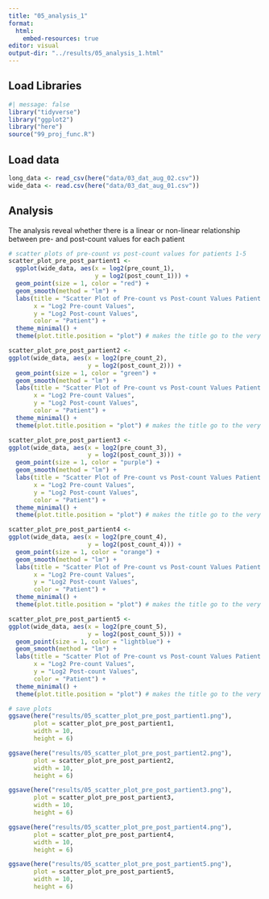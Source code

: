 ```yaml
---
title: "05_analysis_1"
format:
  html:
    embed-resources: true
editor: visual
output-dir: "../results/05_analysis_1.html"
---
```


## Load Libraries

```r
#| message: false
library("tidyverse")
library("ggplot2")
library("here")
source("99_proj_func.R")
```

## Load data

```r
long_data <- read_csv(here("data/03_dat_aug_02.csv"))
wide_data <- read.csv(here("data/03_dat_aug_01.csv"))
```

## Analysis

The analysis reveal whether there is a linear or non-linear relationship between pre- and post-count values for each patient

```r
# scatter plots of pre-count vs post-count values for patients 1-5
scatter_plot_pre_post_partient1 <- 
  ggplot(wide_data, aes(x = log2(pre_count_1), 
                        y = log2(post_count_1))) +
  geom_point(size = 1, color = "red") +
  geom_smooth(method = "lm") +
  labs(title = "Scatter Plot of Pre-count vs Post-count Values Patient 1",
       x = "Log2 Pre-count Values",
       y = "Log2 Post-count Values",
       color = "Patient") +
  theme_minimal() +
  theme(plot.title.position = "plot") # makes the title go to the very left

scatter_plot_pre_post_partient2 <-
ggplot(wide_data, aes(x = log2(pre_count_2), 
                      y = log2(post_count_2))) +
  geom_point(size = 1, color = "green") +
  geom_smooth(method = "lm") +
  labs(title = "Scatter Plot of Pre-count vs Post-count Values Patient 2",
       x = "Log2 Pre-count Values",
       y = "Log2 Post-count Values",
       color = "Patient") +
  theme_minimal() +
  theme(plot.title.position = "plot") # makes the title go to the very left

scatter_plot_pre_post_partient3 <-
ggplot(wide_data, aes(x = log2(pre_count_3), 
                      y = log2(post_count_3))) +
  geom_point(size = 1, color = "purple") +
  geom_smooth(method = "lm") +
  labs(title = "Scatter Plot of Pre-count vs Post-count Values Patient 3",
       x = "Log2 Pre-count Values",
       y = "Log2 Post-count Values",
       color = "Patient") +
  theme_minimal() +
  theme(plot.title.position = "plot") # makes the title go to the very left

scatter_plot_pre_post_partient4 <-
ggplot(wide_data, aes(x = log2(pre_count_4), 
                      y = log2(post_count_4))) +
  geom_point(size = 1, color = "orange") +
  geom_smooth(method = "lm") +
  labs(title = "Scatter Plot of Pre-count vs Post-count Values Patient 4",
       x = "Log2 Pre-count Values",
       y = "Log2 Post-count Values",
       color = "Patient") +
  theme_minimal() +
  theme(plot.title.position = "plot") # makes the title go to the very left

scatter_plot_pre_post_partient5 <-
ggplot(wide_data, aes(x = log2(pre_count_5), 
                      y = log2(post_count_5))) +
  geom_point(size = 1, color = "lightblue") +
  geom_smooth(method = "lm") +
  labs(title = "Scatter Plot of Pre-count vs Post-count Values Patient 5",
       x = "Log2 Pre-count Values",
       y = "Log2 Post-count Values",
       color = "Patient") +
  theme_minimal() + 
  theme(plot.title.position = "plot") # makes the title go to the very left

# save plots
ggsave(here("results/05_scatter_plot_pre_post_partient1.png"), 
       plot = scatter_plot_pre_post_partient1, 
       width = 10, 
       height = 6)

ggsave(here("results/05_scatter_plot_pre_post_partient2.png"), 
       plot = scatter_plot_pre_post_partient2, 
       width = 10, 
       height = 6)

ggsave(here("results/05_scatter_plot_pre_post_partient3.png"), 
       plot = scatter_plot_pre_post_partient3, 
       width = 10, 
       height = 6)

ggsave(here("results/05_scatter_plot_pre_post_partient4.png"), 
       plot = scatter_plot_pre_post_partient4, 
       width = 10, 
       height = 6)

ggsave(here("results/05_scatter_plot_pre_post_partient5.png"), 
       plot = scatter_plot_pre_post_partient5, 
       width = 10, 
       height = 6)
```
